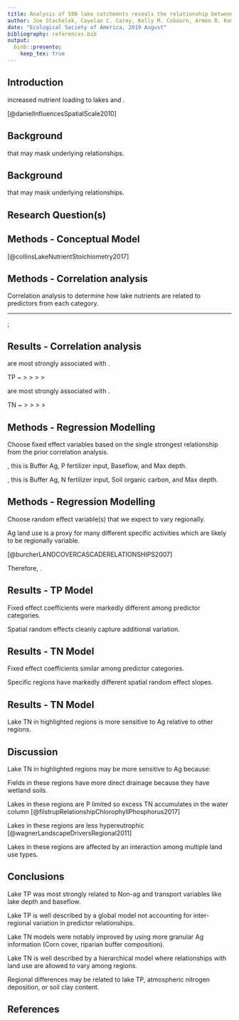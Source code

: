 ```yaml
---
title: Analysis of 500 lake catchments reveals the relationship between crop type, fertilizer and manure inputs and lake nutrient concentrations
author: Joe Stachelek, Cayelan C. Carey, Kelly M. Cobourn, Armen R. Kemanian, Tyler Wagner, Kathleen C. Weathers, Weizhe Weng and Patricia A. Soranno
date: "Ecological Society of America, 2019 August"
bibliography: references.bib
output: 
  binb::presento:
    keep_tex: true
---
```


## Introduction
\small

\alert{Ag land-use is associated with} increased nutrient loading to lakes and \alert{higher nutrient concentrations}.
\vspace{1em}
\begin{columns}[T]
\begin{column}{0.3\textwidth}
\includegraphics[width=3.1cm]{images/crops.png}
\end{column}
\begin{column}{0.7\textwidth}
\includegraphics[width=7cm]{images/daniel_2010.png}
\end{column}
\end{columns}
\tiny
\hspace{5em}[@danielInfluencesSpatialScale2010]

## Background
\small

\alert{Ag land-use is an aggregated measure} that may mask underlying relationships.

  \begin{figure}
    \includegraphics[width=11cm]{../../JournalSubmissions/lagos_ag/figures/cdl_vs_nlcd-1.png}
  \end{figure}

## Background
\small

\alert{Ag land-use is an aggregated measure} that may mask underlying relationships.

  \begin{figure}
    \includegraphics[width=11cm]{../../JournalSubmissions/lagos_ag/figures/satellite-1.png}
  \end{figure}

## Research Question(s)
\small

\textbf{Are more granular measures of Ag activity related to lake water quality (TN, TP) across hundreds of lakes and their watersheds?}

\vspace{1em}

\begin{figure}
\includegraphics[width=9cm]{../../JournalSubmissions/lagos_ag/figures/11_map-1.png}
\end{figure}

## Methods - Conceptual Model
\small

\begin{columns}
\begin{column}{0.5\textwidth}
\begin{itemize}[leftmargin=*]
\item \begin{tabular}{cc}
        \raisebox{-.5\height}{\includegraphics[width=0.1\paperwidth]{images/input_key}} & Nutrient inputs
       \end{tabular}
\item \begin{tabular}{cc}
        \raisebox{-.5\height}{\includegraphics[width=0.1\paperwidth]{images/transport_key}} & Nutrient transport
        \end{tabular}
\item \begin{tabular}{cc}
        \raisebox{-.5\height}{\includegraphics[width=0.1\paperwidth]{images/proxy_key}} & Nutrient proxies
        \end{tabular}
\end{itemize}
\end{column}
\begin{column}{0.5\textwidth}
\begin{itemize}[leftmargin=*]
\item \begin{tabular}{cc}
        \raisebox{-.5\height}{\includegraphics[width=0.1\paperwidth]{images/buffer_key}} & Buffer composition
        \end{tabular}
\item \begin{tabular}{cc}
        \raisebox{-.5\height}{\includegraphics[width=0.1\paperwidth]{images/lake_key}} & Lake characteristics
        \end{tabular}
\end{itemize}
\end{column}
\end{columns}

\tiny [@collinsLakeNutrientStoichiometry2017]

<!-- ## Methods - Data -->
<!-- \vspace{-3.5em} -->
<!-- \begin{figure} -->
<!-- \includegraphics[width=7cm]{../../JournalSubmissions/lagos_ag/figures/11_map-1.png} -->
<!-- \end{figure} -->
<!-- \textblockcolour{colorlgray} -->
<!-- \begin{textblock}{12}(1,6) -->
<!-- \small -->
<!-- Inputs \hspace{17pt} - Fertilizer and manure applications\\Land use \hspace{2pt} - Ag, Pasture, Row crop, Corn, Soybeans, \\ \hspace{62pt} N-fixers, Small grains\\Transport \hspace{0pt} - Baseflow, Soil characteristics, Precipitation\\Buffers \hspace{13pt} - See \emph{Land use}\\Lake \hspace{26pt} - Max depth, Area, etc. -->
<!-- \end{textblock} -->

## Methods - Correlation analysis
\small

Correlation analysis to determine how lake nutrients are related to predictors from each category.

\begin{center}
\includegraphics[width=0.85\paperwidth]{images/correlation_diagram.png}
\end{center}

____

\tikz[overlay,remember picture] \node[opacity=1, at=(current page.center)]{%
  \includegraphics[width=0.9\paperwidth]{../../JournalSubmissions/lagos_ag/figures/dotplot-1}};

## Results - Correlation analysis
\small

\alert{Lake phosphorus concentrations} are most strongly associated with \alert{lake characteristics and measures of watershed nutrient transport}.

TP ~ \raisebox{-.35\height}{\includegraphics[width=0.1\paperwidth]{images/lake_key}} > \raisebox{-.35\height}{\includegraphics[width=0.1\paperwidth]{images/transport_key}} > \raisebox{-.35\height}{\includegraphics[width=0.1\paperwidth]{images/proxy_key}} > \raisebox{-.35\height}{\includegraphics[width=0.1\paperwidth]{images/buffer_key}} > \raisebox{-.35\height}{\includegraphics[width=0.1\paperwidth]{images/input_key}}

\vspace{0.5em}

\alert{Lake nitrogen concentrations} are most strongly associated with \alert{agricultural land use and the composition of riparian buffers}.

TN ~ \raisebox{-.35\height}{\includegraphics[width=0.1\paperwidth]{images/proxy_key}} > \raisebox{-.35\height}{\includegraphics[width=0.1\paperwidth]{images/buffer_key}} > \raisebox{-.35\height}{\includegraphics[width=0.1\paperwidth]{images/input_key}} > \raisebox{-.35\height}{\includegraphics[width=0.1\paperwidth]{images/lake_key}} > \raisebox{-.35\height}{\includegraphics[width=0.1\paperwidth]{images/transport_key}}

## Methods - Regression Modelling
\small

<!-- Many of the variables within predictor categories are related. -->

Choose fixed effect variables based on the single strongest relationship from the prior correlation analysis.

<!-- to intrepret the relative influence of each _category_ of predictors. -->

\vspace{1em}

\alert{For TP}, this is Buffer Ag, P fertilizer input, Baseflow, and Max depth.

\vspace{0.5em}

\alert{For TN}, this is Buffer Ag, N fertilizer input, Soil organic carbon, and Max depth.

<!-- [**figure**] -->

<!-- Therefore, \alert{we modelled a global relationship between most variables and lake nutrients}. -->

<!-- [**Cartoon model descriptions**] -->

<!-- Why are proxy variables used for spatial random effects? -->

<!-- Which variables were assigned to each category? -->

<!-- Modelling justification from Collins XXXX as well as Filstrup 2018. -->

## Methods - Regression Modelling
\small

Choose random effect variable(s) that we expect to vary regionally.

Ag land use is a proxy for many different specific activities which are likely to be regionally variable. \par \vspace{-1em}\tiny[@burcherLANDCOVERCASCADERELATIONSHIPS2007]\small

<!-- Evaluate spatial variation in the relationships between lake nutrients and Ag proxies. -->

<!-- ### Assumption 2 -->



\begin{figure}
    \includegraphics[width=11cm]{../../JournalSubmissions/lagos_ag/figures/02_hierarchical_demo-1.png}
  \end{figure}

Therefore, \alert{we modelled the relationship between land use variables and lake nutrients as spatially variable}. 

<!-- Spatial random effects estimates are weighted by sample size. -->
<!-- \vspace{1em} -->

## Results - TP Model 
\small

Fixed effect coefficients were markedly different among predictor categories.
<!-- # Note how different in magnitude baseflow and max depth are from the others. 
A one sd change in either will have a large effect on the fitted value -->

Spatial random effects cleanly capture additional variation.

  \begin{figure}
    \includegraphics[height=5.0cm]{../../JournalSubmissions/lagos_ag/figures/tp_summary-1.png}\hspace{1em}\includegraphics[height=5.0cm]{../../JournalSubmissions/lagos_ag/figures/tp_re-1.png}
  \end{figure}
  
## Results - TN Model 
\small

Fixed effect coefficients similar among predictor categories.

Specific regions have markedly different spatial random effect slopes.

  \begin{figure}
    \includegraphics[height=5.0cm]{../../JournalSubmissions/lagos_ag/figures/tn_summary-1.png}\hspace{1em}\includegraphics[height=5.0cm]{../../JournalSubmissions/lagos_ag/figures/tn_re-1.png}
  \end{figure}
  
## Results - TN Model
\small

Lake TN in highlighted regions is more sensitive to Ag relative to other regions.
\vspace{2em}

\begin{columns}
\column{5.5cm}
  \includegraphics[width=5.5cm]{../../JournalSubmissions/lagos_ag/figures/tn_re_hu4-1.png}
\column{5.5cm}
  \includegraphics[width=5.5cm]{../../JournalSubmissions/lagos_ag/figures/tn_re_compare-1.png}
\end{columns}
  
## Discussion
\small

Lake TN in highlighted regions may be more sensitive to Ag because:
\vspace{2em}

Fields in these regions have more direct drainage because they have wetland soils.

Lakes in these regions are P limited so excess TN accumulates in the water column \tiny[@filstrupRelationshipChlorophyllPhosphorus2017]\small

Lakes in these regions are less hypereutrophic \tiny[@wagnerLandscapeDriversRegional2011]\small
<!-- 18 percent vs 12 percent (jsta calculated) -->
<!-- TN not lower in these regions but still ... -->

Lakes in these regions are affected by an interaction among multiple land use types.



## Conclusions
\small

<!-- Both lake TP and lake TN are related to granular measures of Ag activity.  -->

Lake TP was most strongly related to Non-ag and transport variables like lake depth and baseflow. 

Lake TP is well described by a global model not accounting for inter-regional variation in predictor relationships.

\vspace{1em}

Lake TN models were notably improved by using more granular Ag information (Corn cover, riparian buffer composition). 
<!-- The Lake TN models using Corn as a primary landuse variable had higher predictive accuracy than models using row crop cover. -->

<!-- \tiny \small (cite Collins et al. 2017) -->

Lake TN is well described by a hierarchical model where relationships with land use are allowed to vary among regions. 

Regional differences may be related to lake TP, atmospheric nitrogen deposition, or soil clay content.

## References

\tiny
